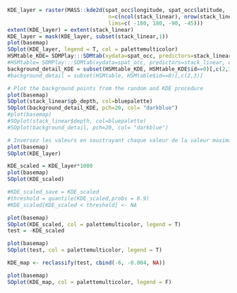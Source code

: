 ```r
KDE_layer = raster(MASS::kde2d(spat_occ$longitude, spat_occ$latitude,
                                n=c(ncol(stack_linear), nrow(stack_linear)),
                                lims=c( -180, 180, -90, -45))) 
extent(KDE_layer) = extent(stack_linear)
KDE_layer = mask(KDE_layer, subset(stack_linear,1)) 
plot(basemap)
SOplot(KDE_layer, legend = T, col = palettemulticolor) 
HSMtable_KDE= SDMPlay:::SDMtab(xydata=spat_occ, predictors=stack_linear, unique.data=TRUE,same=TRUE, KDE=KDE_layer)
#HSMtable= SDMPlay:::SDMtab(xydata=spat_occ, predictors=stack_linear, unique.data=TRUE,same=TRUE)
background_detail_KDE = subset(HSMtable_KDE, HSMtable_KDE$id==0)[,c(2,3)] 
#background_detail = subset(HSMtable, HSMtable$id==0)[,c(2,3)] 
```

```r
# Plot the background points from the random and KDE procedure
plot(basemap)
SOplot(stack_linear$gb_depth, col=bluepalette)
SOplot(background_detail_KDE, pch=20, col= "darkblue")
#plot(basemap)
#SOplot(stack_linear$depth, col=bluepalette)
#SOplot(background_detail, pch=20, col= "darkblue")
```

```r
# Inversez les valeurs en soustrayant chaque valeur de la valeur maximale
plot(basemap)
SOplot(KDE_layer)

KDE_scaled = KDE_layer*1000
plot(basemap)
SOplot(KDE_scaled)

#KDE_scaled_save = KDE_scaled
#threshold = quantile(KDE_scaled,probs = 0.9)
#KDE_scaled[KDE_scaled < threshold] <- NA

plot(basemap)
SOplot(KDE_scaled, col = palettemulticolor, legend = T)
test = -KDE_scaled

plot(basemap)
SOplot(test, col = palettemulticolor, legend = T)

KDE_map <- reclassify(test, cbind(-6, -0.004, NA))

plot(basemap)
SOplot(KDE_map, col = palettemulticolor, legend = F)
```

